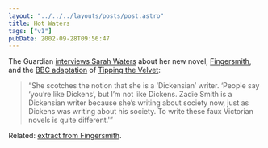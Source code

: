```yaml
---
layout: "../../../layouts/posts/post.astro"
title: Hot Waters
tags: ["v1"]
pubDate: 2002-09-28T09:56:47
---
```


The Guardian [interviews Sarah Waters][1] about her new novel, [Fingersmith][2], and the [BBC adaptation][3] of [Tipping the Velvet][4]:

> &#8220;She scotches the notion that she is a &#8216;Dickensian&#8217; writer. &#8216;People say &#8216;you&#8217;re like Dickens&#8217;, but I&#8217;m not like Dickens. Zadie Smith is a Dickensian writer because she&#8217;s writing about society now, just as Dickens was writing about his society. To write these faux Victorian novels is quite different.'&#8221;

Related: [extract from Fingersmith][5].

[1]: http://www.guardian.co.uk/arts/features/story/0,11710,799056,00.html "The Guardian: Hot Waters"
[2]: http://www.amazon.co.uk/exec/obidos/ASIN/1860498825/ohsky "Amazon.co.uk: Sarah Waters' 'Fingersmith'"
[3]: http://www.bbc.co.uk/drama/tipping/ "BBC Drama: Tipping the Velvet"
[4]: http://www.amazon.co.uk/exec/obidos/ASIN/1860495249/ohsky "Amazon.co.uk: Sarah Waters' 'Tipping the Velvet'"
[5]: http://www.virago.co.uk/virago/meet/waters_extract.asp?TAG=BSTONX8X183956585OMW2M&CID=virago "Virago: Extract from 'Fingersmith'"
